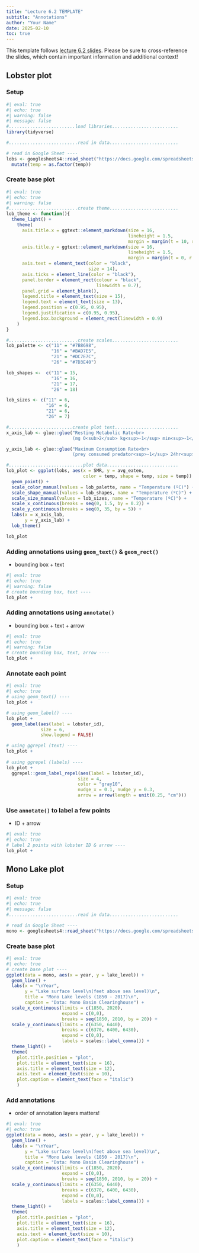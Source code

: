 ```yaml
---
title: "Lecture 6.2 TEMPLATE"
subtitle: "Annotations"
author: "Your Name"
date: 2025-02-10
toc: true
---
```


::: {.callout-note}
This template follows [lecture 6.2 slides](https://eds-240-data-viz.github.io/course-materials/lecture-slides/lecture6.2-annotations-slides.html#/title-slide){target="_blank"}. Please be sure to cross-reference the slides, which contain important information and additional context!
:::

## Lobster plot

### Setup

```r
#| eval: true
#| echo: true
#| warning: false
#| message: false
#.........................load libraries.........................
library(tidyverse)

#..........................read in data..........................

# read in Google Sheet ----
lobs <- googlesheets4::read_sheet("https://docs.google.com/spreadsheets/d/1DkDVcl_9rlaqznHfa_v1V1jtZqcuL75Q6wvAHpnCHuk/edit#gid=2143433533") |>
  mutate(temp = as.factor(temp))
```

### Create base plot

```r
#| eval: true
#| echo: true
#| warning: false
#..........................create theme..........................
lob_theme <- function(){
  theme_light() +
    theme(
      axis.title.x = ggtext::element_markdown(size = 16,
                                              lineheight = 1.5,
                                              margin = margin(t = 10, r = 0, b = 0, l = 0)),
      axis.title.y = ggtext::element_markdown(size = 16,
                                              lineheight = 1.5,
                                              margin = margin(t = 0, r = 10, b = 0, l = 0)),
      axis.text = element_text(color = "black", 
                               size = 14),
      axis.ticks = element_line(color = "black"),
      panel.border = element_rect(colour = "black", 
                                  linewidth = 0.7),
      panel.grid = element_blank(),
      legend.title = element_text(size = 15),
      legend.text = element_text(size = 13),
      legend.position = c(0.95, 0.95),
      legend.justification = c(0.95, 0.95),
      legend.box.background = element_rect(linewidth = 0.9)
    )
}

#..........................create scales.........................
lob_palette <- c("11" = "#7B8698",
                 "16" = "#BAD7E5",
                 "21" = "#DC7E7C",
                 "26" = "#7D3E40")

lob_shapes <-  c("11" = 15,
                 "16" = 16,
                 "21" = 17,
                 "26" = 18)

lob_sizes <- c("11" = 6,
               "16" = 6,
               "21" = 6,
               "26" = 7)

#........................create plot text........................
x_axis_lab <- glue::glue("Resting Metabolic Rate<br>
                         (mg O<sub>2</sub> kg<sup>-1</sup> min<sup>-1</sup>)")

y_axis_lab <- glue::glue("Maximum Consumption Rate<br>
                         (prey consumed predator<sup>-1</sup> 24hr<sup>-1</sup>)")

#............................plot data...........................
lob_plot <- ggplot(lobs, aes(x = SMR, y = avg_eaten,
                             color = temp, shape = temp, size = temp)) +
  geom_point() +
  scale_color_manual(values = lob_palette, name = "Temperature (ºC)") +
  scale_shape_manual(values = lob_shapes, name = "Temperature (ºC)") +
  scale_size_manual(values = lob_sizes, name = "Temperature (ºC)") +
  scale_x_continuous(breaks = seq(0, 1.5, by = 0.2)) +
  scale_y_continuous(breaks = seq(0, 35, by = 5)) +
  labs(x = x_axis_lab,
       y = y_axis_lab) +
  lob_theme()

lob_plot
```

### Adding annotations using `geom_text()` & `geom_rect()`

- bounding box + text

```r
#| eval: true
#| echo: true
#| warning: false
# create bounding box, text ----
lob_plot + 
```

### Adding annotations using `annotate()`

- bounding box + text + arrow

```r
#| eval: true
#| echo: true
#| warning: false
# create bounding box, text, arrow ----
lob_plot +
```

### Annotate each point

```r
#| eval: true
#| echo: true
# using geom_text() ----
lob_plot +

# using geom_label() ----
lob_plot +
  geom_label(aes(label = lobster_id),
             size = 6,
             show.legend = FALSE)

# using ggrepel (text) ----
lob_plot +
  
# using ggrepel (labels) ----
lob_plot +
  ggrepel::geom_label_repel(aes(label = lobster_id),
                           size = 4,
                           color = "gray10",
                           nudge_x = 0.1, nudge_y = 0.3,
                           arrow = arrow(length = unit(0.25, "cm")))
```

### Use `annotate()` to label a few points

- ID + arrow

```r
#| eval: true
#| echo: true
# label 2 points with lobster ID & arrow ----
lob_plot +
```

## Mono Lake plot

### Setup

```r
#| eval: true
#| echo: true
#| message: false
#..........................read in data..........................

# read in Google Sheet ----
mono <- googlesheets4::read_sheet("https://docs.google.com/spreadsheets/d/1o0-89RFp2rI2y8hMQWy-kquf_VIzidmhmVDXQ02JjCA/edit#gid=164128885")
```

### Create base plot 

```r
#| eval: true
#| echo: true
# create base plot ----
ggplot(data = mono, aes(x = year, y = lake_level)) +
  geom_line() +
  labs(x = "\nYear",
       y = "Lake surface level\n(feet above sea level)\n",
       title = "Mono Lake levels (1850 - 2017)\n",
       caption = "Data: Mono Basin Clearinghouse") +
  scale_x_continuous(limits = c(1850, 2020),
                     expand = c(0,0),
                     breaks = seq(1850, 2010, by = 20)) +
  scale_y_continuous(limits = c(6350, 6440),
                     breaks = c(6370, 6400, 6430),
                     expand = c(0,0),
                     labels = scales::label_comma()) +
  theme_light() +
  theme(
    plot.title.position = "plot",
    plot.title = element_text(size = 16),
    axis.title = element_text(size = 12),
    axis.text = element_text(size = 10),
    plot.caption = element_text(face = "italic")
    )
```

### Add annotations

- order of annotation layers matters!

```r
#| eval: true
#| echo: true
ggplot(data = mono, aes(x = year, y = lake_level)) +
  geom_line() +
  labs(x = "\nYear",
       y = "Lake surface level\n(feet above sea level)\n",
       title = "Mono Lake levels (1850 - 2017)\n",
       caption = "Data: Mono Basin Clearinghouse") +
  scale_x_continuous(limits = c(1850, 2020),
                     expand = c(0,0),
                     breaks = seq(1850, 2010, by = 20)) +
  scale_y_continuous(limits = c(6350, 6440),
                     breaks = c(6370, 6400, 6430),
                     expand = c(0,0),
                     labels = scales::label_comma()) +
  theme_light() +
  theme(
    plot.title.position = "plot",
    plot.title = element_text(size = 16),
    axis.title = element_text(size = 12),
    axis.text = element_text(size = 10),
    plot.caption = element_text(face = "italic")
    )
```
